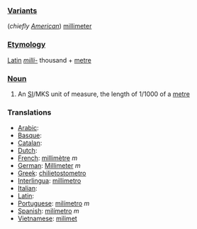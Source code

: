 === [[Variant]]s ===
(''chiefly [[w:American English|American]]'') [[millimeter]]

=== [[Etymology]] ===
[[Latin]] ''[[milli-]]'' thousand + [[metre]]

=== [[Noun]] ===
#An [[SI#Abbreviation|SI]]/MKS unit of measure, the length of 1/1000 of a [[metre]]

=== Translations ===
*[[Arabic]]:
*[[Basque]]:
*[[Catalan]]:
*[[Dutch]]:
*[[French]]: [[millimètre]] ''m''
*[[German]]: [[Millimeter]] ''m''
*[[Greek]]: [[chilietostometro]]
*[[Interlingua]]: [[millimetro]]
*[[Italian]]:
*[[Latin]]:
*[[Portuguese]]: [[milímetro]] ''m''
*[[Spanish]]: [[milímetro]] ''m''
*[[Vietnamese]]: [[milimet]]